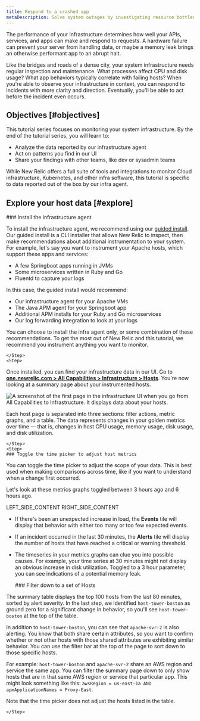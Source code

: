 ```yaml
---
title: Respond to a crashed app
metaDescription: Solve system outages by investigating resource bottlenecks across your system infrastructure. 
---
```



The performance of your infrastructure determines how well your APIs, services, and apps can make and respond to requests. A hardware failure can prevent your server from handling data, or maybe a memory leak brings an otherwise performant app to an abrupt halt. 

Like the bridges and roads of a dense city, your system infrastructure needs regular inspection and maintenance. What processes affect CPU and disk usage? What app behaviors typically correlate with failing hosts? When you're able to observe your infrastructure in context, you can respond to incidents with more clarity and direction. Eventually, you'll be able to act before the incident even occurs.  

## Objectives [#objectives]

This tutorial series focuses on monitoring your system infrastructure. By the end of the tutorial series, you will learn to:

* Analyze the data reported by our infrastructure agent
* Act on patterns you find in our UI
* Share your findings with other teams, like dev or sysadmin teams

While New Relic offers a full suite of tools and integrations to monitor Cloud infrastructure, Kubernetes, and other infra software, this tutorial is specific to data reported out of the box by our infra agent.

## Explore your host data [#explore]

<Steps>
    <Step>
    ### Install the infrastructure agent 

To install the infrastructure agent, we recommend using our [guided install](https://one.newrelic.com/nr1-core?state=a36f15a1-c5ce-528c-2ec2-8bcaacc40c03). Our guided install is a CLI installer that allows New Relic to inspect, then make recommendations about additional instrumentation to your system. For example, let's say you want to instrument your Apache hosts, which support these apps and services:

* A few Springboot apps running in JVMs
* Some microservices written in Ruby and Go
* Fluentd to capture your logs

In this case, the guided install would recommend:

* Our infrastructure agent for your Apache VMs
* The Java APM agent for your Springboot app
* Additional APM installs for your Ruby and Go microservices
* Our log forwarding integration to look at your logs 

You can choose to install the infra agent only, or some combination of these recommendations. To get the most out of New Relic and this tutorial, we recommend you instrument anything you want to monitor.
        
    </Step>
    <Step>

Once installed, you can find your infrastructure data in our UI. Go to **[one.newrelic.com > All Capabilities > Infrastructure > Hosts](https://one.newrelic.com/infra/infrastructure/hosts)**. You're now looking at a summary page about your instrumented hosts. 

<img
    title="Infrastructure UI hosts summary page"
    alt="A screenshot of the first page in the infrastructure UI when you go from All Capabilities to Infrastructure. It displays data about your hosts."
    src={hostSummaryPage}
/>

Each host page is separated into three sections: filter actions, metric graphs, and a table. The data represents changes in your golden metrics over time — that is, changes in host CPU usage, memory usage, disk usage, and disk utilization. 

    </Step>
    <Step>
    ### Toggle the time picker to adjust host metrics

You can toggle the time picker to adjust the scope of your data. This is best used when making comparisons across time, like if you want to understand when a change first occurred. 

Let's look at these metrics graphs toggled between 3 hours ago and 6 hours ago.

<SideBySide>
    <Side>
        LEFT_SIDE_CONTENT
    </Side>
    <Side>
        RIGHT_SIDE_CONTENT
    </Side>
</SideBySide>

* If there's been an unexpected increase in load, the **Events** tile will display that behavior with either too many or too few expected events.    
* If an incident occurred in the last 30 minutes, the **Alerts** tile will display the number of hosts that have reached a critical or warning threshold.
* The timeseries in your metrics graphs can clue you into possible causes. For example, your time series at 30 minutes might not display an obvious increase in disk utilization. Toggled to a 3 hour parameter, you can see indications of a potential memory leak. 

    </Step>
    <Step>
        ### Filter down to a set of Hosts

The summary table displays the top 100 hosts from the last 80 minutes, sorted by alert severity. In the last step, we identified `host-tower-boston` as ground zero for a significant change in behavior, so you'll see `host-tower-boston` at the top of the table. 

In addition to `host-tower-boston`, you can see that `apache-svr-2` is also alerting. You know that both share certain attributes, so you want to confirm whether or not other hosts with those shared attributes are exhibiting similar behavior. You can use the filter bar at the top of the page to sort down to those specific hosts. 

For example: `host-tower-boston` and `apache-svr-2` share an AWS region and service the same app. You can filter the summary page down to only show hosts that are in that same AWS region or service that particular app. This might look something like this: `awsRegion = us-east-1a AND apmApplicationNames = Proxy-East`. 

Note that the time picker does not adjust the hosts listed in the table.

    </Step>
</Steps>
<UserJourneyControls
    nextStep={{path: "/docs/tutorial-infrastructure-monitoring/find-failing-hosts/", title: "Next Step", body: "Filter down to locate failing hosts"}}
/>